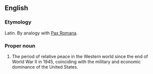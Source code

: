 ==English==
{{wikipedia}}
===Etymology===
Latin.  By analogy with [[Pax Romana]].

===Proper noun===
{{en-proper noun|sg=[[Pax]] [[Americana]]}}
# The period of relative peace in the Western world since the end of World War II in 1945, coinciding with the military and economic dominance of the United States.
